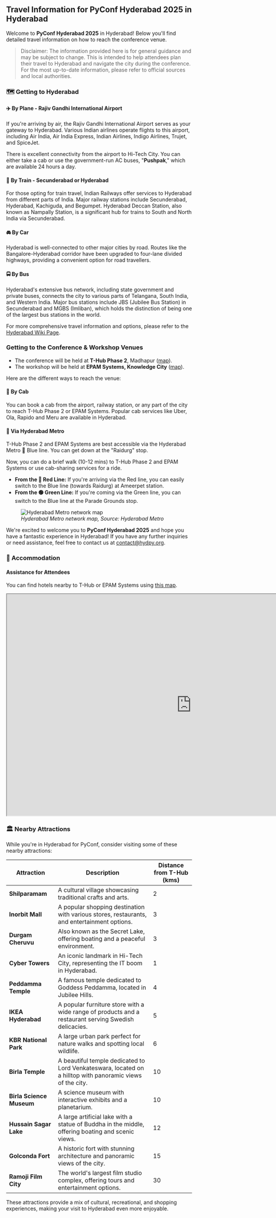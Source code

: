 ## Travel Information for PyConf Hyderabad 2025 in Hyderabad

Welcome to **PyConf Hyderabad 2025** in Hyderabad! Below you'll find detailed travel information on how to reach the conference venue.

> Disclaimer: The information provided here is for general guidance and may be subject to change. This is intended to help attendees plan their travel to Hyderabad and navigate the city during the conference. For the most up-to-date information, please refer to official sources and local authorities.

### 🗺️ Getting to Hyderabad

#### ✈️ By Plane - Rajiv Gandhi International Airport

If you're arriving by air, the Rajiv Gandhi International Airport serves as your gateway to Hyderabad. Various Indian airlines operate flights to this airport, including Air India, Air India Express, Indian Airlines, Indigo Airlines, Trujet, and SpiceJet.

There is excellent connectivity from the airport to Hi-Tech City. You can either take a cab or use the government-run AC buses, "**Pushpak**," which are available 24 hours a day.

#### 🚆 By Train - Secunderabad or Hyderabad

For those opting for train travel, Indian Railways offer services to Hyderabad from different parts of India. Major railway stations include Secunderabad, Hyderabad, Kachiguda, and Begumpet. Hyderabad Deccan Station, also known as Nampally Station, is a significant hub for trains to South and North India via Secunderabad.

#### 🚘 By Car

Hyderabad is well-connected to other major cities by road. Routes like the Bangalore-Hyderabad corridor have been upgraded to four-lane divided highways, providing a convenient option for road travellers.

#### 🚍 By Bus

Hyderabad's extensive bus network, including state government and private buses, connects the city to various parts of Telangana, South India, and Western India. Major bus stations include JBS (Jubilee Bus Station) in Secunderabad and MGBS (Imliban), which holds the distinction of being one of the largest bus stations in the world.

For more comprehensive travel information and options, please refer to the [Hyderabad Wiki Page](https://wikitravel.org/en/Hyderabad#Get_in).

### Getting to the Conference & Workshop Venues

* The conference will be held at **T-Hub Phase 2**, Madhapur ([map](https://maps.app.goo.gl/7Ey8qqYmpvMzt5mx8)).
* The workshop will be held at **EPAM Systems, Knowledge City** ([map](https://maps.app.goo.gl/JJXrbhi4fyPfA99e8)).

Here are the different ways to reach the venue:

#### 🚖 By Cab

You can book a cab from the airport, railway station, or any part of the city to reach T-Hub Phase 2 or EPAM Systems. Popular cab services like Uber, Ola, Rapido and Meru are available in Hyderabad.

#### 🚆 Via Hyderabad Metro

T-Hub Phase 2 and EPAM Systems are best accessible via the Hyderabad Metro 🔵 Blue line. You can get down at the "Raidurg" stop.

Now, you can do a brief walk (10-12 mins) to T-Hub Phase 2 and EPAM Systems or use cab-sharing services for a ride.

- **From the 🔴 Red Line:** If you're arriving via the Red line, you can easily switch to the Blue line (towards Raidurg) at Ameerpet station.
- **From the 🟢 Green Line:** If you're coming via the Green line, you can switch to the Blue line at the Parade Grounds stop.

<figure style={{ textAlign: 'center' }}>
  <img
    src="/images/network-map.jpg"
    alt="Hyderabad Metro network map"
    loading="lazy"
    style={{ maxWidth: '100%', height: 'auto' }}
  />
  <figcaption>
    <em>Hyderabad Metro network map, Source: Hyderabad Metro</em>
  </figcaption>
</figure>

We're excited to welcome you to **PyConf Hyderabad 2025** and hope you have a fantastic experience in Hyderabad! If you have any further inquiries or need assistance, feel free to contact us at [contact@hydpy.org](mailto:contact@hydpy.org).

### 🏨 Accommodation

#### Assistance for Attendees

You can find hotels nearby to T-Hub or EPAM Systems using [this map](https://maps.app.goo.gl/j3wrtB2HkWDK2W6U8).

<iframe
  src="https://www.google.com/maps/embed?pb=!1m16!1m12!1m3!1d3806.4023239755147!2d78.36368867734552!3d17.440447484196866!2m3!1f0!2f0!3f0!3m2!1i1024!2i768!4f13.1!2m1!1shotels%20nearby%20t%20hub!5e0!3m2!1sen!2sin!4v1739478628389!5m2!1sen!2sin"
  width="1000"
  height="600"
  style={{ border: 0, maxWidth: '100%', minHeight: '600px', height: 'auto' }}
  loading="lazy"
  referrerPolicy="no-referrer-when-downgrade"
></iframe>

### 🏛️ Nearby Attractions

While you're in Hyderabad for PyConf, consider visiting some of these nearby attractions:

<table>
  <thead>
    <tr>
      <th>Attraction</th>
      <th>Description</th>
      <th>Distance from T-Hub (kms)</th>
    </tr>
  </thead>
  <tbody>
    <tr>
      <td>
        <strong>Shilparamam</strong>
      </td>
      <td>A cultural village showcasing traditional crafts and arts.</td>
      <td>2</td>
    </tr>
    <tr>
      <td>
        <strong>Inorbit Mall</strong>
      </td>
      <td>
        A popular shopping destination with various stores, restaurants, and
        entertainment options.
      </td>
      <td>3</td>
    </tr>
    <tr>
      <td>
        <strong>Durgam Cheruvu</strong>
      </td>
      <td>
        Also known as the Secret Lake, offering boating and a peaceful
        environment.
      </td>
      <td>3</td>
    </tr>
    <tr>
      <td>
        <strong>Cyber Towers</strong>
      </td>
      <td>
        An iconic landmark in Hi-Tech City, representing the IT boom in
        Hyderabad.
      </td>
      <td>1</td>
    </tr>
    <tr>
      <td>
        <strong>Peddamma Temple</strong>
      </td>
      <td>
        A famous temple dedicated to Goddess Peddamma, located in Jubilee Hills.
      </td>
      <td>4</td>
    </tr>
    <tr>
      <td>
        <strong>IKEA Hyderabad</strong>
      </td>
      <td>
        A popular furniture store with a wide range of products and a restaurant
        serving Swedish delicacies.
      </td>
      <td>5</td>
    </tr>
    <tr>
      <td>
        <strong>KBR National Park</strong>
      </td>
      <td>
        A large urban park perfect for nature walks and spotting local wildlife.
      </td>
      <td>6</td>
    </tr>
    <tr>
      <td>
        <strong>Birla Temple</strong>
      </td>
      <td>
        A beautiful temple dedicated to Lord Venkateswara, located on a hilltop
        with panoramic views of the city.
      </td>
      <td>10</td>
    </tr>
    <tr>
      <td>
        <strong>Birla Science Museum</strong>
      </td>
      <td>A science museum with interactive exhibits and a planetarium.</td>
      <td>10</td>
    </tr>
    <tr>
      <td>
        <strong>Hussain Sagar Lake</strong>
      </td>
      <td>
        A large artificial lake with a statue of Buddha in the middle, offering
        boating and scenic views.
      </td>
      <td>12</td>
    </tr>
    <tr>
      <td>
        <strong>Golconda Fort</strong>
      </td>
      <td>
        A historic fort with stunning architecture and panoramic views of the
        city.
      </td>
      <td>15</td>
    </tr>
    <tr>
      <td>
        <strong>Ramoji Film City</strong>
      </td>
      <td>
        The world's largest film studio complex, offering tours and
        entertainment options.
      </td>
      <td>30</td>
    </tr>
  </tbody>
</table>

These attractions provide a mix of cultural, recreational, and shopping experiences, making your visit to Hyderabad even more enjoyable.
